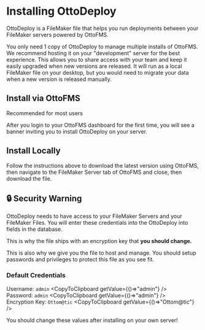 
# Installing OttoDeploy

OttoDeploy is a FileMaker file that helps you run deployments between your FileMaker servers powered by OttoFMS.

You only need 1 copy of OttoDeploy to manage multiple installs of OttoFMS. We recommend hosting it on your "development" server for the best experience. This allows you to share access with your team and keep it easily upgraded when new versions are released. It will run as a local FileMaker file on your desktop, but you would need to migrate your data when a new version is released manually.

## Install via OttoFMS

<Callout emoji="✨" type="info">
  Recommended for most users
</Callout>

After you login to your OttoFMS dashboard for the first time, you will see a banner inviting you to install OttoDeploy on your server.

## Install Locally

Follow the instructions above to download the latest version using OttoFMS, then navigate to the FileMaker Server tab of OttoFMS and close, then download the file.

## 🔒 Security Warning

OttoDeploy needs to have access to your FileMaker Servers and your FileMaker Files. You will enter these credentials into the OttoDeploy into fields in the database.

This is why the file ships with an encryption key that **you should change.**

This is also why we give you the file to host and manage. You should setup passwords and privileges to protect this file as you see fit.

### Default Credentials

Username: `admin` <CopyToClipboard getValue={()=>"admin"} />\
Password: `admin` <CopyToClipboard getValue={()=>"admin"} />\
Encryption Key: `Ottom@tic` <CopyToClipboard getValue={()=>"Ottom@tic"} />

<Callout type="warning">
  You should change these values after installing on your own server!
</Callout>
